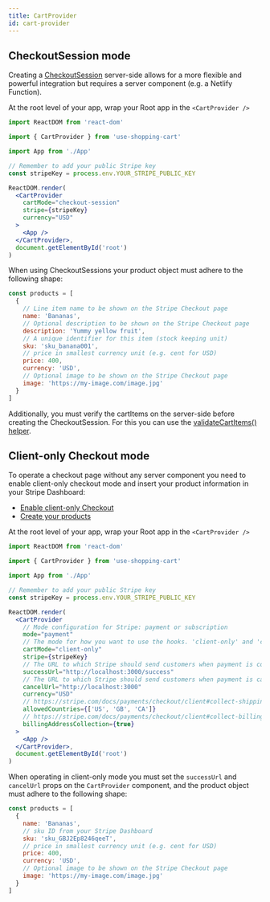 ```yaml
---
title: CartProvider
id: cart-provider
---
```


## CheckoutSession mode

Creating a [CheckoutSession](https://stripe.com/docs/payments/checkout/one-time#create-checkout-session) server-side allows for a more flexible and powerful integration but requires a server component (e.g. a Netlify Function).

At the root level of your app, wrap your Root app in the `<CartProvider />`

```jsx
import ReactDOM from 'react-dom'

import { CartProvider } from 'use-shopping-cart'

import App from './App'

// Remember to add your public Stripe key
const stripeKey = process.env.YOUR_STRIPE_PUBLIC_KEY

ReactDOM.render(
  <CartProvider
    cartMode="checkout-session"
    stripe={stripeKey}
    currency="USD"
  >
    <App />
  </CartProvider>,
  document.getElementById('root')
)
```

When using CheckoutSessions your product object must adhere to the following shape:

```js
const products = [
  {
    // Line item name to be shown on the Stripe Checkout page
    name: 'Bananas',
    // Optional description to be shown on the Stripe Checkout page
    description: 'Yummy yellow fruit',
    // A unique identifier for this item (stock keeping unit)
    sku: 'sku_banana001',
    // price in smallest currency unit (e.g. cent for USD)
    price: 400,
    currency: 'USD',
    // Optional image to be shown on the Stripe Checkout page
    image: 'https://my-image.com/image.jpg'
  }
]
```

Additionally, you must verify the cartItems on the server-side before creating the CheckoutSession. For this you can use the [validateCartItems() helper](/docs/usage/serverless/validate-cart-items).

## Client-only Checkout mode

To operate a checkout page without any server component you need to enable client-only checkout mode and insert your product information in your Stripe Dashboard:

- [Enable client-only Checkout](https://stripe.com/docs/payments/checkout/client#enable-checkout)
- [Create your products](https://stripe.com/docs/payments/checkout/client#create-products)

At the root level of your app, wrap your Root app in the `<CartProvider />`

```jsx
import ReactDOM from 'react-dom'

import { CartProvider } from 'use-shopping-cart'

import App from './App'

// Remember to add your public Stripe key
const stripeKey = process.env.YOUR_STRIPE_PUBLIC_KEY

ReactDOM.render(
  <CartProvider
    // Mode configuration for Stripe: payment or subscription
    mode="payment"
    // The mode for how you want to use the hooks. 'client-only' and 'checkout-session' are the options
    cartMode="client-only"
    stripe={stripeKey}
    // The URL to which Stripe should send customers when payment is complete.
    successUrl="http://localhost:3000/success"
    // The URL to which Stripe should send customers when payment is canceled.
    cancelUrl="http://localhost:3000"
    currency="USD"
    // https://stripe.com/docs/payments/checkout/client#collect-shipping-address
    allowedCountries={['US', 'GB', 'CA']}
    // https://stripe.com/docs/payments/checkout/client#collect-billing-address
    billingAddressCollection={true}
  >
    <App />
  </CartProvider>,
  document.getElementById('root')
)
```

When operating in client-only mode you must set the `successUrl` and `cancelUrl` props on the `CartProvider` component, and the product object must adhere to the following shape:

```js
const products = [
  {
    name: 'Bananas',
    // sku ID from your Stripe Dashboard
    sku: 'sku_GBJ2Ep8246qeeT',
    // price in smallest currency unit (e.g. cent for USD)
    price: 400,
    currency: 'USD',
    // Optional image to be shown on the Stripe Checkout page
    image: 'https://my-image.com/image.jpg'
  }
]
```

